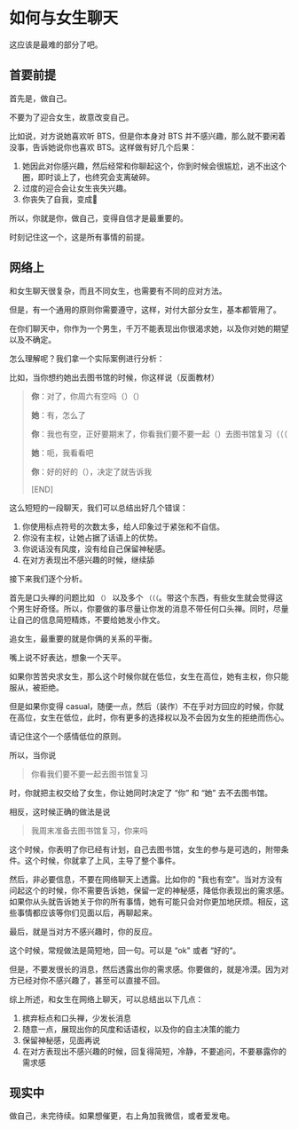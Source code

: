 # 如何与女生聊天

这应该是最难的部分了吧。

## 首要前提

首先是，做自己。

不要为了迎合女生，故意改变自己。

比如说，对方说她喜欢听 BTS，但是你本身对 BTS 并不感兴趣，那么就不要闲着没事，告诉她说你也喜欢 BTS。这样做有好几个后果：

1. 她因此对你感兴趣，然后经常和你聊起这个，你到时候会很尴尬，逃不出这个圈，即时谈上了，也终究会支离破碎。
2. 过度的迎合会让女生丧失兴趣。
3. 你丧失了自我，变成🤡

所以，你就是你，做自己，变得自信才是最重要的。

时刻记住这一个，这是所有事情的前提。

## 网络上

和女生聊天很复杂，而且不同女生，也需要有不同的应对方法。

但是，有一个通用的原则你需要遵守，这样，对付大部分女生，基本都管用了。

在你们聊天中，你作为一个男生，千万不能表现出你很渴求她，以及你对她的期望以及不确定。

怎么理解呢？我们拿一个实际案例进行分析：

比如，当你想约她出去图书馆的时候，你这样说（反面教材）

> **你**：对了，你周六有空吗（）（）
>
> **她**：有，怎么了
>
> **你**：我也有空，正好要期末了，你看我们要不要一起（）去图书馆复习（（（
>
> **她**：呃，我看看吧
>
> **你**：好的好的（），决定了就告诉我
>
> [END]

这么短短的一段聊天，我们可以总结出好几个错误：

1. 你使用标点符号的次数太多，给人印象过于紧张和不自信。
2. 你没有主权，让她占据了话语上的优势。
3. 你说话没有风度，没有给自己保留神秘感。
4. 在对方表现出不感兴趣的时候，继续舔

接下来我们逐个分析。

首先是口头禅的问题比如 `（）` 以及多个 `（（（`。带这个东西，有些女生就会觉得这个男生好奇怪。所以，你要做的事尽量让你发的消息不带任何口头禅。同时，尽量让自己的信息简短精炼，不要给她发小作文。

追女生，最重要的就是你俩的关系的平衡。

嘴上说不好表达，想象一个天平。

如果你苦苦央求女生，那么这个时候你就在低位，女生在高位，她有主权，你只能服从，被拒绝。

但是如果你变得 casual，随便一点，然后（装作）不在乎对方回应的时候，你就在高位，女生在低位，此时，你有更多的选择权以及不会因为女生的拒绝而伤心。

请记住这个一个感情低位的原则。

所以，当你说

>  你看我们要不要一起去图书馆复习

时，你就把主权交给了女生，你让她同时决定了 “你” 和 “她” 去不去图书馆。

相反，这时候正确的做法是说 

> 我周末准备去图书馆复习，你来吗

这个时候，你表明了你已经有计划，自己去图书馆，女生的参与是可选的，附带条件。这个时候，你就拿了上风，主导了整个事件。

然后，非必要信息，不要在网络聊天上透露。比如你的 "我也有空"。当对方没有问起这个的时候，你不需要告诉她，保留一定的神秘感，降低你表现出的需求感。如果你从头就告诉她关于你的所有事情，她有可能只会对你更加地厌烦。相反，这些事情都应该等你们见面以后，再聊起来。

最后，就是当对方不感兴趣时，你的反应。

这个时候，常规做法是简短地，回一句。可以是 “ok" 或者 “好的“。

但是，不要发很长的消息，然后透露出你的需求感。你要做的，就是冷漠。因为对方已经对你不感兴趣了，甚至可以直接不回。

综上所述，和女生在网络上聊天，可以总结出以下几点：

1. 摈弃标点和口头禅，少发长消息
2. 随意一点，展现出你的风度和话语权，以及你的自主决策的能力
3. 保留神秘感，见面再说
4. 在对方表现出不感兴趣的时候，回复得简短，冷静，不要追问，不要暴露你的需求感

## 现实中

做自己，未完待续。如果想催更，右上角加我微信，或者爱发电。

